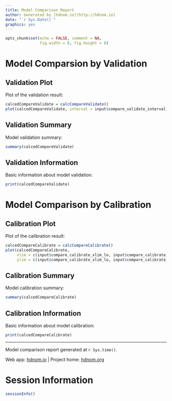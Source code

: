 ```yaml
---
title: Model Comparison Report
author: Generated by [hdnom.io](http://hdnom.io)
date: "`r Sys.Date()`"
graphics: yes
---
```


```r
opts_chunk$set(echo = FALSE, comment = NA, 
               fig.width = 8, fig.height = 8)
```

# Model Comparsion by Validation

## Validation Plot

Plot of the validation result:

```r
calcedCompareValidate = calcCompareValidate()
plot(calcedCompareValidate, interval = input$compare_validate_interval)
```

## Validation Summary

Model validation summary:

```r
summary(calcedCompareValidate)
```

## Validation Information

Basic information about model validation:

```r
print(calcedCompareValidate)
```

# Model Comparison by Calibration

## Calibration Plot

Plot of the calibration result:

```r
calcedCompareCalibrate = calcCompareCalibrate()
plot(calcedCompareCalibrate,
     xlim = c(input$compare_calibrate_xlim_lo, input$compare_calibrate_xlim_up),
     ylim = c(input$compare_calibrate_xlim_lo, input$compare_calibrate_xlim_up))
```

## Calibration Summary

Model calibration summary:

```r
summary(calcedCompareCalibrate)
```

## Calibration Information

Basic information about model calibration:

```r
print(calcedCompareCalibrate)
```

<hr>

Model comparison report generated at `r Sys.time()`.

Web app: [hdnom.io](http://hdnom.io) | Project home: [hdnom.org](http://hdnom.org)

# Session Information

```r
sessionInfo()
```
